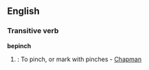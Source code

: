 ==English==

===Transitive verb===
'''bepinch'''

# {{archaic}}: To pinch, or mark with pinches - [[Chapman]]